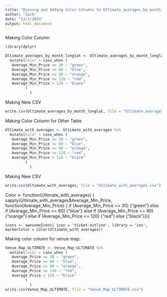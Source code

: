```yaml
---
title: "Binning and Adding Color Columns to Ultimate_averages_by_month_longlat"
author: "Zach"
date: "12/2/2024"
output: html_document
---
```


Making Color Column
```r
library(dplyr)

Ultimate_averages_by_month_longlat <- Ultimate_averages_by_month_longlat %>%
  mutate(Color = case_when (
   Average_Min_Price <= 30 ~ "green",
   Average_Min_Price <= 60 ~ "blue",
   Average_Min_Price <= 90 ~ "orange",
   Average_Min_Price <= 120 ~ "red",
   Average_Min_Price > 120 ~ "black"
         )
           )

```


Making New CSV
```r
write.csv(Ultimate_averages_by_month_longlat, file = "Ultimate_averages_by_month_longlat.csv")
```


Making Color Column for Other Table
```r
Ultimate_with_averages <- Ultimate_with_averages %>%
  mutate(Color = case_when (
   Average_Min_Price <= 30 ~ "green",
   Average_Min_Price <= 60 ~ "blue",
   Average_Min_Price <= 90 ~ "orange",
   Average_Min_Price <= 120 ~ "red",
   Average_Min_Price > 120 ~ "black"
         )
           )
```

Making New CSV
```r
write.csv(Ultimate_with_averages, file = "Ultimate_with_averages.csv")
```

Color <- function(Ultimate_with_averages) { 
      sapply(Ultimate_with_averages$Average_Min_Price, 
             function(Average_Min_Price) {
               if (Average_Min_Price <= 30)       {"green"} 
               else if (Average_Min_Price <= 60)  {"blue"}
               else if (Average_Min_Price <= 90)  {"orange"} 
               else if (Average_Min_Price <= 120) {"red"} 
               else {"black"}})}
    
    icons <- awesomeIcons( icon = 'ticket-outline', library = 'ion', markerColor = Color(Ultimate_with_averages))
    
    
Making color column for venue map:
```r
Venue_Map_ULTIMATE <- Venue_Map_ULTIMATE %>%
  mutate(Color = case_when (
   Average_Price <= 30 ~ "green",
   Average_Price <= 60 ~ "blue",
   Average_Price <= 90 ~ "orange",
   Average_Price <= 120 ~ "red",
   Average_Price > 120 ~ "black"
         )
           )
write.csv(Venue_Map_ULTIMATE, file = "Venue_Map_ULTIMATE.csv")

```
